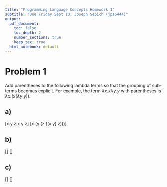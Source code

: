 ```yaml
---
title: "Programming Language Concepts Homework 1"
subtitle: "Due Friday Sept 13; Joseph Sepich (jps6444)"
output:
  pdf_document: 
    toc: false
    toc_depth: 2
    number_sections: true
    keep_tex: true
  html_notebook: default
---
```



# Problem 1

Add parentheses to the following lambda terms so that the grouping of sub-terms becomes explicit. For example, the term $\lambda x.x \lambda y.y$ with parentheses is $\lambda x.(x (\lambda y.y))$.

## a)

\[\lambda x.\lambda y.\lambda z.x y z\]
\[\lambda x.(\lambda y.(\lambda z.((x y) z)))\]

## b)

\[\]
\[\]

## c)

\[\]
\[\]






